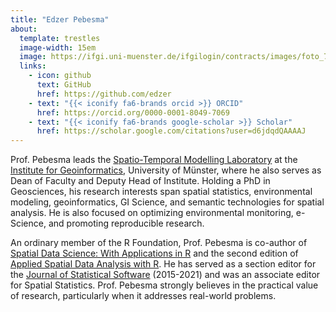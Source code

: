 ```yaml
---
title: "Edzer Pebesma"
about:
  template: trestles
  image-width: 15em
  image: https://ifgi.uni-muenster.de/ifgilogin/contracts/images/foto_752_Pebesma.jpg
  links:
    - icon: github
      text: GitHub
      href: https://github.com/edzer
    - text: "{{< iconify fa6-brands orcid >}} ORCID"
      href: https://orcid.org/0000-0001-8049-7069
    - text: "{{< iconify fa6-brands google-scholar >}} Scholar"
      href: https://scholar.google.com/citations?user=d6jdqdQAAAAJ
---
```


Prof. Pebesma leads the [Spatio-Temporal Modelling Laboratory](https://www.uni-muenster.de/Geoinformatics/en/stml/) at the [Institute for Geoinformatics](https://www.uni-muenster.de/Geoinformatics/en/), University of Münster, where he also serves as Dean of Faculty and Deputy Head of Institute. Holding a PhD in Geosciences, his research interests span spatial statistics, environmental modeling, geoinformatics, GI Science, and semantic technologies for spatial analysis. He is also focused on optimizing environmental monitoring, e-Science, and promoting reproducible research.

An ordinary member of the R Foundation, Prof. Pebesma is co-author of [Spatial Data Science: With Applications in R](https://r-spatial.org/book/) and the second edition of [Applied Spatial Data Analysis with R](https://asdar-book.org/). He has served as a section editor for the [Journal of Statistical Software](https://www.jstatsoft.org/index) (2015-2021) and was an associate editor for Spatial Statistics. Prof. Pebesma strongly believes in the practical value of research, particularly when it addresses real-world problems.
